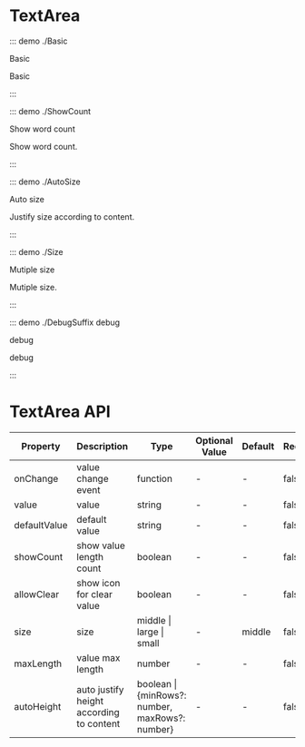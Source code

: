 # TextArea

::: demo ./Basic

Basic

Basic

:::

::: demo ./ShowCount

Show word count

Show word count.

:::

::: demo ./AutoSize

Auto size

Justify size according to content.

:::

::: demo ./Size

Mutiple size

Mutiple size.

:::

::: demo ./DebugSuffix debug

debug

debug

:::

# TextArea API

| Property | Description | Type | Optional Value | Default | Require |
| --- | --- | --- | --- | --- | --- |
| onChange | value change event | function | - | - | false |
| value | value | string | - | - | false |
| defaultValue | default value | string | - | - | false |
| showCount | show value length count | boolean | - | - | false |
| allowClear | show icon for clear value | boolean | - | - | false |
| size | size | middle &#x007c; large &#x007c; small | - | middle | false |
| maxLength | value max length | number | - | - | false |
| autoHeight | auto justify height according to content | boolean &#x007c; {minRows?: number, maxRows?: number} | - | - | false |

